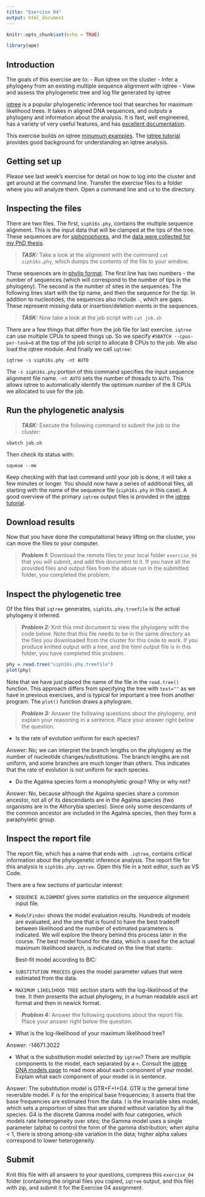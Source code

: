 ```yaml
---
title: "Exercise 04"
output: html_document
---
```


```r
knitr::opts_chunk$set(echo = TRUE)

library(ape)
```
## Introduction

The goals of this exercise are to:
- Run iqtree on the cluster
- Infer a phylogeny from an existing multiple sequence alignment with iqtree
- View and assess the phylogenetic tree and log file generated by iqtree

[iqtree](http://www.iqtree.org/) is a popular phylogenetic inference tool that searches for maximum likelihood trees. It takes in aligned DNA sequences, and outputs a phylogeny and information about the analysis. It is fast, well engineered, has a variety of very useful features, and has [excellent documentation](http://www.iqtree.org/doc/). 

This exercise builds on iqtree [minumum examples](http://www.iqtree.org/doc/Quickstart#minimal-command-line-examples). The [iqtree tutorial](http://www.iqtree.org/doc/Tutorial) provides good background for understanding an iqtree analysis.


## Getting set up

Please see last week's exercise for detail on how to log into the cluster and get around at the command line. Transfer the exercise files to a folder where you will analyze them. Open a command line and `cd` to the directory.

## Inspecting the files

There are two files. The first, `siph16s.phy`, contains the multiple sequence alignment. This is the input data that will be clamped at the tips of the tree. These sequences are for [siphonophores](http://www.siphonophores.org), and the [data were collected for my PhD thesis](http://dx.doi.org/10.1080/10635150500354837).

> **_TASK:_** Take a look at the alignment with the command `cat siph16s.phy`, which dumps the contents of the file to your window. 

These sequences are in [phylip format](https://evolution.genetics.washington.edu/phylip/doc/sequence.html). The first line has two numbers - the number of sequences (which will correspond to the number of tips in the phylogeny). The second is the number of sites in the sequences. The following lines start with the tip name, and then the sequence for the tip. In addition to nucleotides, the sequences also include `-`, which are gaps. These represent missing data or insertion/deletion events in the sequences.

> **_TASK:_** Now take a look at the job script with `cat job.sh` 

There are a few things that differ from the job file for last exercise. `iqtree` can use multiple CPUs to speed things up. So we specify `#SBATCH --cpus-per-task=8` at the top of the job script to allocate 8 CPUs to the job. We also load the iqtree module. And finally we call `iqtree`:

    iqtree -s siph16s.phy -nt AUTO

The `-s siph16s.phy` portion of this command specifies the input sequence alignment file name. `-nt AUTO` sets the number of threads to `AUTO`. This allows iqtree to automatically identify the optimum number of the 8 CPUs we allocated to use for the job.


## Run the phylogenetic analysis


> **_TASK:_** Execute the following command to submit the job to the cluster:

    sbatch job.sh

Then check its status with:

    squeue --me

Keep checking with that last command until your job is done, it will take a few minutes or longer. You should now have a series of additional files, all starting with the name of the sequence file (`siph16s.phy` in this case). A good overview of the primary `iqtree` output files is provided in the [iqtree tutorial](http://www.iqtree.org/doc/Tutorial).


## Download results

Now that you have done the computational heavy lifting on the cluster, you can move the files to your computer.

> **_Problem 1:_** Download the remote files to your local folder `exercise_04` that you will submit, and add this document to it. If you have all the provided files and output files from the above run in the submitted folder, you completed the problem.


## Inspect the phylogenetic tree

Of the files that `iqtree` generates, `siph16s.phy.treefile` is the actual phylogeny it inferred.

> **_Problem 2:_** Knit this rmd document to view the phylogeny with the code below. Note that this file needs to be in the same directory as the files you downloaded from the cluster for this code to work. If you produce knitted output with a tree, and the html output file is in this folder, you have completed this problem.

```r

phy = read.tree("siph16s.phy.treefile")
plot(phy)

```

Note that we have just placed the name of the file in the `read.tree()` function. This approach differs from specifying the tree with `text=""` as we have in previous exercises, and is typical for important a tree from another program. The `plot()` function draws a phylogram.

> **_Problem 3:_** Answer the following questions about the phylogeny, and explain your reasoning in a sentence. Place your answer right below the question.

- Is the rate of evolution uniform for each species?

Answer: No; we can interpret the branch lengths on the phylogeny as the number of nucleotide changes/substitutions. The branch lengths are not uniform, and some branches are much longer than others. This indicates that the rate of evolution is not uniform for each species.

- Do the Agalma species form a monophyletic group? Why or why not?

Answer: No, because although the Agalma species share a common ancestor, not all of its descendants are in the Agalma species (two organisms are in the Athorybia species). Since only some descendants of the common ancestor are included in the Agalma species, then they form a paraphyletic group.


## Inspect the report file

The report file, which has a name that ends with `.iqtree`, contains critical information about the phylogenetic inference analysis. The report file for this analysis is `siph16s.phy.iqtree`. Open this file in a text editor, such as VS Code.

There are a few sections of particular interest:

- `SEQUENCE ALIGNMENT` gives some statistics on the sequence alignment input file.

- `ModelFinder` shows the model evaluation results. Hundreds of models are evaluated, and the one that is found to have the best tradeoff between likelihood and the number of estimated parameters is indicated. We will explore the theory behind this process later in the course. The best model found for the data, which is used for the actual maximum likelihood search, is indicated on the line that starts:

    Best-fit model according to BIC: 

- `SUBSTITUTION PROCESS` gives the model parameter values that were estimated from the data.

- `MAXIMUM LIKELIHOOD TREE` section starts with the log-likelihood of the tree. It then presents the actual phylogeny, in a human readable ascii art format and then in newick format.

> **_Problem 4:_** Answer the following questions about the report file. Place your answer right below the question.

- What is the log-likelihood of your maximum likelihood tree?

Answer: -14671.3022

- What is the substitution model selected by `igtree`? There are multiple components to the model, each separated by a `+`. Consult the [iqtree DNA models page](http://www.iqtree.org/doc/Substitution-Models#dna-models) to read more about each component of your model. Explain what each component of your model is in sentence.

Answer: The substitution model is GTR+F+I+G4. GTR is the general time reversible model. F is for the empirical base frequencies; it asserts that the base frequencies are estimated from the data. I is the invariable sites model, which sets a proportion of sites that are shared without variation by all the species. G4 is the discrete Gamma model with four categories, which models rate heterogeneity over sites; the Gamma model uses a single parameter (alpha) to control the form of the gamma distribution; when alpha < 1, there is strong among-site variation in the data; higher alpha values correspond to lower heterogeneity.

## Submit

Knit this file with all answers to your questions, compress this `exercise_04` folder (containing the original files you copied, `iqtree` output, and this file) with zip, and submit it for the Exercise 04 assignment.

